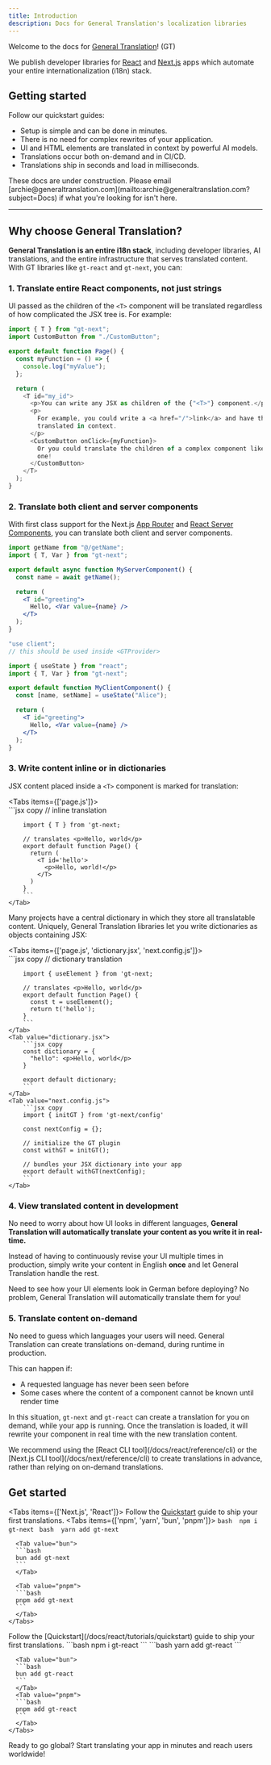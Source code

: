 ```yaml
---
title: Introduction
description: Docs for General Translation's localization libraries
---
```


Welcome to the docs for [General Translation](https://www.generaltranslation.com)! (GT)

We publish developer libraries for [React](https://react.dev) and [Next.js](https://nextjs.org) apps which automate your entire internationalization (i18n) stack.

## Getting started
Follow our quickstart guides:
<Cards>
  <Card
    title="Next.js"
    href="/docs/next/tutorials/quickstart"
  />
  <Card
    title="React"
    href="/docs/react/tutorials/quickstart"
  />
</Cards>

- Setup is simple and can be done in minutes.
- There is no need for complex rewrites of your application.
- UI and HTML elements are translated in context by powerful AI models.
- Translations occur both on-demand and in CI/CD.
- Translations ship in seconds and load in milliseconds.

<Callout>
  These docs are under construction. Please email
  [archie@generaltranslation.com](mailto:archie@generaltranslation.com?subject=Docs)
  if what you're looking for isn't here.
</Callout>

---

## Why choose General Translation?

**General Translation is an entire i18n stack**, including developer libraries, AI translations, and the entire infrastructure that serves translated content.
With GT libraries like `gt-react` and `gt-next`, you can:

### 1. Translate entire React components, not just strings

UI passed as the children of the `<T>` component will be translated regardless of how complicated the JSX tree is. For example:

```javascript title="page.js"
import { T } from "gt-next";
import CustomButton from "./CustomButton";

export default function Page() {
  const myFunction = () => {
    console.log("myValue");
  };

  return (
    <T id="my_id">
      <p>You can write any JSX as children of the {"<T>"} component.</p>
      <p>
        For example, you could write a <a href="/">link</a> and have the text be
        translated in context.
      </p>
      <CustomButton onClick={myFunction}>
        Or you could translate the children of a complex component like this
        one!
      </CustomButton>
    </T>
  );
}
```

### 2. Translate both client and server components

With first class support for the Next.js [App Router](https://nextjs.org/docs/app) and [React Server Components](https://react.dev/reference/rsc/server-components), you can translate both client and server components.

```jsx title="src/components/MyServerComponent.js" copy
import getName from "@/getName";
import { T, Var } from "gt-next";

export default async function MyServerComponent() {
  const name = await getName();

  return (
    <T id="greeting">
      Hello, <Var value={name} />
    </T>
  );
}
```

```jsx title="src/components/MyClientComponent.js" copy
"use client";
// this should be used inside <GTProvider>

import { useState } from "react";
import { T, Var } from "gt-next";

export default function MyClientComponent() {
  const [name, setName] = useState("Alice");

  return (
    <T id="greeting">
      Hello, <Var value={name} />
    </T>
  );
}
```

### 3. Write content inline or in dictionaries

JSX content placed inside a `<T>` component is marked for translation:

<Tabs items={['page.js']}>
    <Tab value="page.js">  
        ```jsx copy
        // inline translation

        import { T } from 'gt-next;

        // translates <p>Hello, world</p>
        export default function Page() {
          return (
            <T id='hello'>
              <p>Hello, world!</p>
            </T>
          )
        }
        ```
    </Tab>

</Tabs>

Many projects have a central dictionary in which they store all translatable content.
Uniquely, General Translation libraries let you write dictionaries as objects containing JSX:

<Tabs items={['page.js', 'dictionary.jsx', 'next.config.js']}>
    <Tab value="page.js">  
        ```jsx copy
        // dictionary translation

        import { useElement } from 'gt-next;

        // translates <p>Hello, world</p>
        export default function Page() {
          const t = useElement();
          return t('hello');
        }
        ```
    </Tab>
    <Tab value="dictionary.jsx">
        ```jsx copy
        const dictionary = {
          "hello": <p>Hello, world</p>
        }

        export default dictionary;
        ```
    </Tab>
    <Tab value="next.config.js">
        ```jsx copy
        import { initGT } from 'gt-next/config'

        const nextConfig = {};

        // initialize the GT plugin
        const withGT = initGT();

        // bundles your JSX dictionary into your app
        export default withGT(nextConfig);
        ```
    </Tab>

</Tabs>

### 4. View translated content in development

No need to worry about how UI looks in different languages,
**General Translation will automatically translate your content as you write it in real-time.**

Instead of having to continuously revise your UI multiple times in production,
simply write your content in English **once** and let General Translation handle the rest.

Need to see how your UI elements look in German before deploying? No problem, General Translation will automatically translate them for you!

### 5. Translate content on-demand

No need to guess which languages your users will need.
General Translation can create translations on-demand, during runtime in production.

This can happen if:

- A requested language has never been seen before
- Some cases where the content of a component cannot be known until render time

In this situation, `gt-next` and `gt-react` can create a translation for you on demand, while your app is running.
Once the translation is loaded, it will rewrite your component in real time with the new translation content.

<Callout>
  We recommend using the [React CLI tool](/docs/react/reference/cli) or the [Next.js CLI tool](/docs/next/reference/cli) to create
  translations in advance, rather than relying on on-demand translations.
</Callout>

## Get started


<Tabs items={['Next.js', 'React']}>
  <Tab value="Next.js">
  Follow the [Quickstart](/docs/next/tutorials/quickstart) guide to ship your first translations.
    <Tabs items={['npm', 'yarn', 'bun', 'pnpm']}>
      <Tab value="npm">
      ```bash 
      npm i gt-next
      ``` 
      </Tab>
      <Tab value="yarn">
      ```bash 
      yarn add gt-next
      ```
      </Tab>

      <Tab value="bun">
      ```bash 
      bun add gt-next
      ```
      </Tab>

      <Tab value="pnpm">
      ```bash 
      pnpm add gt-next
      ```
      </Tab>
    </Tabs>
  </Tab>
  <Tab value="React">
  Follow the [Quickstart](/docs/react/tutorials/quickstart) guide to ship your first translations.
    <Tabs items={['npm', 'yarn', 'bun', 'pnpm']}>
      <Tab value="npm">
      ```bash 
      npm i gt-react
      ``` 
      </Tab>
      <Tab value="yarn">
      ```bash 
      yarn add gt-react
      ```
      </Tab>

      <Tab value="bun">
      ```bash 
      bun add gt-react
      ```
      </Tab>
      <Tab value="pnpm">
      ```bash 
      pnpm add gt-react
      ```
      </Tab>
    </Tabs>
  </Tab>
</Tabs>

Ready to go global? Start translating your app in minutes and reach users worldwide! 

<Cards>
  <Card
    title="Next.js Quickstart"
    href="/docs/next/tutorials/quickstart"
  />
  <Card
    title="React Quickstart"
    href="/docs/react/tutorials/quickstart"
  />
</Cards>

